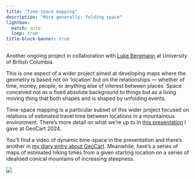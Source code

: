 ```yaml
---
title: "Time-space mapping"
description: "More generally: folding space"
lightbox:
  match: auto
  loop: true
title-block-banner: true
---
```


Another ongoing project in collaboration with [Luke Bergmann](https://geog.ubc.ca/profile/luke-bergmann/){target="blank"} at University of British Columbia.

This is one aspect of a wider project aimed at developing maps where the geometry is based not on 'location' but on the relationships &mdash; whether of time, money, people, or anything else of interest between places. Space conceived not as a fixed absolute background to things but as a living moving thing that both shapes and is shaped by unfolding events.

Time-space mapping is a particular subset of this wider project focused on relations of estimated travel time between locations in a mountainous environment. There's more detail on what we're up to in [this presentation](https://southosullivan.com/talks/GeoCart-2024/) I gave at GeoCart 2024.

You'll find a video of dynamic time-space in the presentation and there's another in [my diary entry about GeoCart](../posts/2024-08-30-geocart-24/geocart-24.qmd). Meanwhile, here's a series of maps of estimated hiking times from a given starting location on a series of idealised conical mountains of increasing steepness.

![](cone-times-multiple.png)